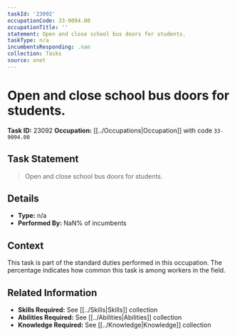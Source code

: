 ```yaml
---
taskId: '23092'
occupationCode: 33-9094.00
occupationTitle: ''
statement: Open and close school bus doors for students.
taskType: n/a
incumbentsResponding: .nan
collection: Tasks
source: onet
---
```

# Open and close school bus doors for students.

**Task ID:** 23092
**Occupation:** [[../Occupations|Occupation]] with code `33-9094.00`

## Task Statement

> Open and close school bus doors for students.

## Details

- **Type:** n/a
- **Performed By:** NaN% of incumbents

## Context

This task is part of the standard duties performed in this occupation. The percentage indicates how common this task is among workers in the field.

## Related Information

- **Skills Required:** See [[../Skills|Skills]] collection
- **Abilities Required:** See [[../Abilities|Abilities]] collection
- **Knowledge Required:** See [[../Knowledge|Knowledge]] collection
